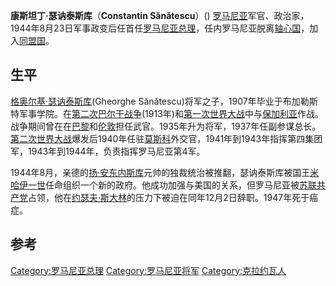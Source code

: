 {{Infobox Prime Minister
|honorific-prefix   = General
|name               = 康斯坦丁·瑟讷泰斯库<br>Constantin Sănătescu
|honorific-suffix   = 
|image              = ConstantinSanatescu.jpg
|imagesize          = 
|smallimage         = <!--If this is specified, "image" should not be.-->
|alt                = 
|caption            = 
<!-- Prime minister of Romania -->
|order              = 第44任[[罗马尼亚总理|罗马尼亚首相]]
|term_start         = 1944年8月23日
|term_end           = 1944年12月5日
|monarch            = [[米哈伊一世|米哈伊一世]]
|predecessor        = [[扬·安东内斯库|扬·安东内斯库]]
|successor          = [[尼古拉·勒代斯库|尼古拉·勒代斯库]]
<!-- Chief of the Romanian General Staff -->
|order2             = 45<sup>任</sup> 
|office2            = 罗马尼亚总参谋长
|term_start2        = 1944年12月11日 
|term_end2          = 1945年6月20日
|monarch2           = 米哈伊一世
|predecessor2       = [[尼古拉·勒代斯库|尼古拉·勒代斯库]] 
|successor2         = 科斯丁·扬纳什库(Costin Ionaşcu)

|birth_date         = 1885年1月14日
|birth_place        = [[克拉约瓦|克拉约瓦]]
|death_date         = 1947年11月8日 (62岁)
|death_place        = [[布加勒斯特|布加勒斯特]]
|restingplace       = 
|restingplacecoordinates = 
|birthname          = 
|citizenship        = 
|nationality        = 
|party              = 
|otherparty         =  <!--For additional political affiliations-->
|spouse             = 
|partner            =  <!--For those with a domestic partner and not married-->
|relations          = 
|children           = 
|residence          = 
|alma_mater         = 
|occupation         = 
|profession         = 
|cabinet            = 
|committees         = 
|portfolio          = 
|religion           = 
|signature          = 
|signature_alt      = 
|website            = 
|footnotes          = 
|blank1             = 
|data1              = 
|blank2             = 
|data2              = 
|blank3             = 
|data3              = 
|blank4             = 
|data4              = 
|blank5             = 
|data5              = 
<!--Military service-->
|nickname           = 
|allegiance         = 
|branch             = [[罗马尼亚军队|陆军]]
|serviceyears       = 1907 - 1947
|rank               = 上将
|unit               = 
|commands           = IV Corps (1941 - 1943)<br>{{le|羅馬尼亞第4軍團|Fourth Army (Romania)}} (1943 - 1944)
|battles            = [[第二次巴尔干战争|第二次巴尔干战争]]<br>[[第一次世界大战|第一次世界大战]]<br>[[第二次世界大战|第二次世界大战]]
|awards             = 
|military_blank1    = 
|military_data1     = 
|military_blank2    = 
|military_data2     = 
|military_blank3    = 
|military_data3     = 
|military_blank4    = 
|military_data4     = 
|military_blank5    = 
|military_data5     = 
}}

'''康斯坦丁·瑟讷泰斯库'''（'''Constantin Sănătescu'''）({{bd|1885年|1月24日|1947年|11月8日|}}) [[罗马尼亚|罗马尼亚]]军官、政治家，1944年8月23日军事政变后任首任[[罗马尼亚总理|罗马尼亚总理]]，任内罗马尼亚脱离[[轴心国|轴心国]]，加入[[同盟国|同盟国]]。

==生平==
[[格奥尔基·瑟讷泰斯库|格奥尔基·瑟讷泰斯库]](Gheorghe Sănătescu)将军之子，1907年毕业于布加勒斯特军事学院。在[[第二次巴尔干战争|第二次巴尔干战争]](1913年)和[[第一次世界大战|第一次世界大战]]中与[[保加利亚|保加利亚]]作战。战争期间曾在在[[巴黎|巴黎]]和[[伦敦|伦敦]]担任武官。1935年升为将军，1937年任副参谋总长。[[第二次世界大战|第二次世界大战]]爆发后1940年任驻[[莫斯科|莫斯科]]外交官，1941年到1943年指挥第四集团军，1943年到1944年，负责指挥罗马尼亚第4军。

1944年8月，亲德的[[扬·安东内斯库|扬·安东内斯库]]元帅的独裁统治被推翻，瑟讷泰斯库被国王[[米哈伊一世|米哈伊一世]]任命组织一个新的政府。他成功加强与美国的关系，但罗马尼亚被[[苏联共产党|苏联共产党]]占领，他在[[约瑟夫·斯大林|约瑟夫·斯大林]]的压力下被迫在同年12月2日辞职。1947年死于癌症。

==参考==
{{1911}}

{{S-start}}
{{S-off}}
{{Succession box|
before=[[扬·安东内斯库|扬·安东内斯库]]|
title=[[罗马尼亚总理|罗马尼亚总理]]|
years=1944|
after=[[尼古拉·勒代斯库|尼古拉·勒代斯库]]
}}
{{S-end}}

{{罗马尼亚总理}}

{{Authority control}}

{{DEFAULTSORT:Sanatescu, Constantin}}
[[Category:罗马尼亚总理|Category:罗马尼亚总理]]
[[Category:罗马尼亚将军|Category:罗马尼亚将军]]
[[Category:克拉约瓦人|Category:克拉约瓦人]]